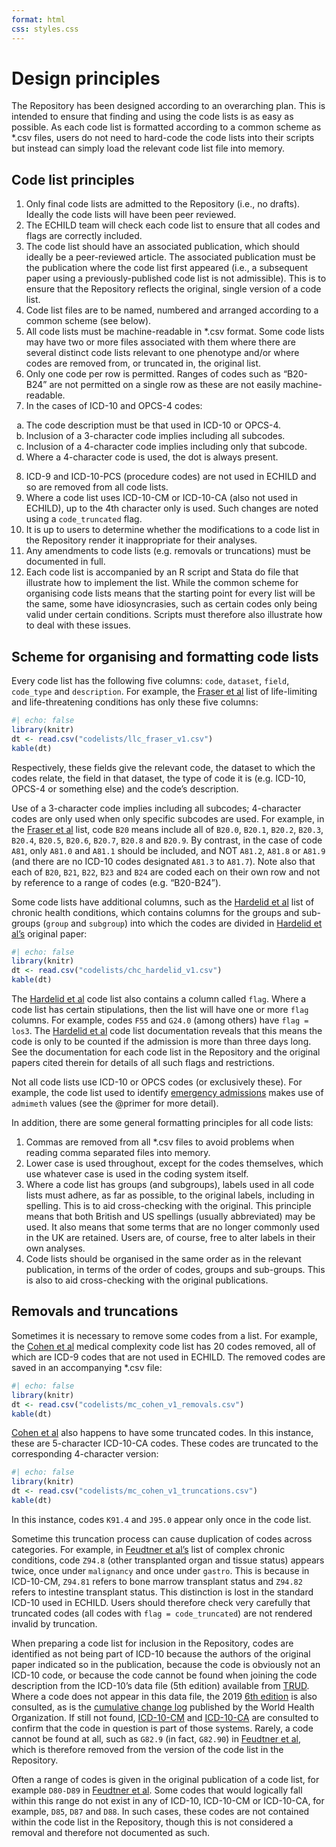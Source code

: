 ```yaml
---
format: html
css: styles.css
---
```


# Design principles {.unnumbered}

The Repository has been designed according to an overarching plan. This is intended to ensure that finding and using the code lists is as easy as possible. As each code list is formatted according to a common scheme as *.csv files, users do not need to hard-code the code lists into their scripts but instead can simply load the relevant code list file into memory.

## Code list principles

1. Only final code lists are admitted to the Repository (i.e., no drafts). Ideally the code lists will have been peer reviewed.
2. The ECHILD team will check each code list to ensure that all codes and flags are correctly included.
3. The code list should have an associated publication, which should ideally be a peer-reviewed article. The associated publication must be the publication where the code list first appeared (i.e., a subsequent paper using a previously-published code list is not admissible). This is to ensure that the Repository reflects the original, single version of a code list.
4. Code list files are to be named, numbered and arranged according to a common scheme (see below).
5. All code lists must be machine-readable in *.csv format. Some code lists may have two or more files associated with them where there are several distinct code lists relevant to one phenotype and/or where codes are removed from, or truncated in, the original list.
6. Only one code per row is permitted. Ranges of codes such as “B20-B24” are not permitted on a single row as these are not easily machine-readable.
7. In the cases of ICD-10 and OPCS-4 codes:
a. The code description must be that used in ICD-10 or OPCS-4.
b. Inclusion of a 3-character code implies including all subcodes.
c. Inclusion of a 4-character code implies including only that subcode.
d. Where a 4-character code is used, the dot is always present.
8. ICD-9 and ICD-10-PCS (procedure codes) are not used in ECHILD and so are removed from all code lists.
9. Where a code list uses ICD-10-CM or ICD-10-CA (also not used in ECHILD), up to the 4th character only is used. Such changes are noted using a `code_truncated` flag.
10. It is up to users to determine whether the modifications to a code list in the Repository render it inappropriate for their analyses.
11. Any amendments to code lists (e.g. removals or truncations) must be documented in full.
12. Each code list is accompanied by an R script and Stata do file that illustrate how to implement the list. While the common scheme for organising code lists means that the starting point for every list will be the same, some have idiosyncrasies, such as certain codes only being valid under certain conditions. Scripts must therefore also illustrate how to deal with these issues.

## Scheme for organising and formatting code lists

Every code list has the following five columns: `code`, `dataset`, `field`, `code_type` and `description`. For example, the [Fraser et al](llc_fraser_v1.qmd) list of life-limiting and life-threatening conditions has only these five columns:

:::{.scrolling}
```r
#| echo: false
library(knitr)
dt <- read.csv("codelists/llc_fraser_v1.csv")
kable(dt)
```
:::



Respectively, these fields give the relevant code, the dataset to which the codes relate, the field in that dataset, the type of code it is (e.g. ICD-10, OPCS-4 or something else) and the code’s description.

Use of a 3-character code implies including all subcodes; 4-character codes are only used when only specific subcodes are used. For example, in the [Fraser et al](llc_fraser_v1.qmd) list, code `B20` means include all of `B20.0`, `B20.1`, `B20.2`, `B20.3`, `B20.4`, `B20.5`, `B20.6`, `B20.7`, `B20.8` and `B20.9`. By contrast, in the case of code `A81`, only `A81.0` and `A81.1` should be included, and NOT `A81.2`, `A81.8` or `A81.9` (and there are no ICD-10 codes designated `A81.3` to `A81.7`). Note also that each of `B20`, `B21`, `B22`, `B23` and `B24` are coded each on their own row and not by reference to a range of codes (e.g. “B20-B24”).

Some code lists have additional columns, such as the [Hardelid et al](chc_hardelid_v1) list of chronic health conditions, which contains columns for the groups and sub-groups (`group` and `subgroup`) into which the codes are divided in [Hardelid et al's](chc_hardelid_v1) original paper:

:::{.scrolling}
```r
#| echo: false
library(knitr)
dt <- read.csv("codelists/chc_hardelid_v1.csv")
kable(dt)
```
:::



The [Hardelid et al](chc_hardelid_v1) code list also contains a column called `flag`. Where a code list has certain stipulations, then the list will have one or more `flag` columns. For example, codes `F55` and `G24.0` (among others) have `flag = los3`. The [Hardelid et al](chc_hardelid_v1) code list documentation reveals that this means the code is only to be counted if the admission is more than three days long. See the documentation for each code list in the Repository and the original papers cited therein for details of all such flags and restrictions.

Not all code lists use ICD-10 or OPCS codes (or exclusively these). For example, the code list used to identify [emergency admissions](emergency_admissions_v1) makes use of `admimeth` values (see the @primer for more detail).



In addition, there are some general formatting principles for all code lists:

1. Commas are removed from all *.csv files to avoid problems when reading comma separated files into memory.
2. Lower case is used throughout, except for the codes themselves, which use whatever case is used in the coding system itself.
3. Where a code list has groups (and subgroups), labels used in all code lists must adhere, as far as possible, to the original labels, including in spelling. This is to aid cross-checking with the original. This principle means that both British and US spellings (usually abbreviated) may be used. It also means that some terms that are no longer commonly used in the UK are retained. Users are, of course, free to alter labels in their own analyses.
4. Code lists should be organised in the same order as in the relevant publication, in terms of the order of codes, groups and sub-groups. This is also to aid cross-checking with the original publications.

## Removals and truncations

Sometimes it is necessary to remove some codes from a list. For example, the [Cohen et al](mc_cohen_v1.qmd) medical complexity code list has 20 codes removed, all of which are ICD-9 codes that are not used in ECHILD. The removed codes are saved in an accompanying *.csv file:

:::{.scrolling}
```r
#| echo: false
library(knitr)
dt <- read.csv("codelists/mc_cohen_v1_removals.csv")
kable(dt)
```
:::



[Cohen et al](mc_cohen_v1.qmd) also happens to have some truncated codes. In this instance, these are 5-character ICD-10-CA codes. These codes are truncated to the corresponding 4-character version:

:::{.scrolling}
```r
#| echo: false
library(knitr)
dt <- read.csv("codelists/mc_cohen_v1_truncations.csv")
kable(dt)
```
:::



In this instance, codes `K91.4` and `J95.0` appear only once in the code list.

Sometime this truncation process can cause duplication of codes across categories. For example, in [Feudtner et al's](ccc_feudtner_v1.qmd) list of complex chronic conditions, code `Z94.8` (other transplanted organ and tissue status) appears twice, once under `malignancy` and once under `gastro`. This is because in ICD-10-CM, `Z94.81` refers to bone marrow transplant status and `Z94.82` refers to intestine transplant status. This distinction is lost in the standard ICD-10 used in ECHILD. Users should therefore check very carefully that truncated codes (all codes with `flag = code_truncated`) are not rendered invalid by truncation.

When preparing a code list for inclusion in the Repository, codes are identified as not being part of ICD-10 because the authors of the original paper indicated so in the publication, because the code is obviously not an ICD-10 code, or because the code cannot be found when joining the code description from the ICD-10’s data file (5th edition) available from [TRUD](https://isd.digital.nhs.uk/trud/users/guest/filters/0/categories/28){target="_blank"}. Where a code does not appear in this data file, the 2019 [6th edition](https://icd.who.int/browse10/2019/en) is also consulted, as is the [cumulative change log](https://www.who.int/publications/m/item/official-who-updates-combined-1996-2019-volume-1){target="_blank"} published by the World Health Organization. If still not found, [ICD-10-CM](https://www.icd10data.com/ICD10CM/Codes){target="_blank"} and [ICD-10-CA](https://secure.cihi.ca/estore/productSeries.htm?pc=PCC1860){target="_blank"} are consulted to confirm that the code in question is part of those systems. Rarely, a code cannot be found at all, such as `G82.9` (in fact, `G82.90`) in [Feudtner et al](ccc_feudtner_v1.qmd), which is therefore removed from the version of the code list in the Repository.

Often a range of codes is given in the original publication of a code list, for example `D80-D89` in [Feudtner et al](ccc_feudtner_v1.qmd). Some codes that would logically fall within this range do not exist in any of ICD-10, ICD-10-CM or ICD-10-CA, for example, `D85`, `D87` and `D88`. In such cases, these codes are not contained within the code list in the Repository, though this is not considered a removal and therefore not documented as such.
